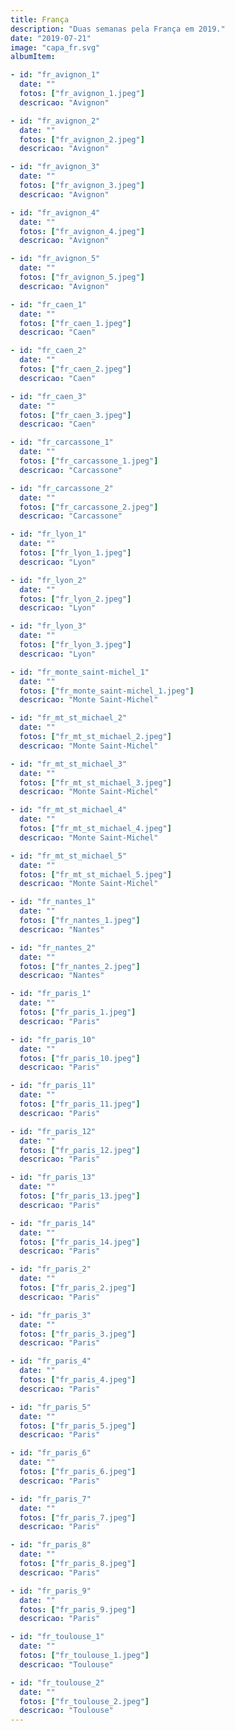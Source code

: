 ```yaml
---
title: França
description: "Duas semanas pela França em 2019."
date: "2019-07-21"
image: "capa_fr.svg"
albumItem:

- id: "fr_avignon_1"
  date: ""
  fotos: ["fr_avignon_1.jpeg"]
  descricao: "Avignon" 

- id: "fr_avignon_2"
  date: ""
  fotos: ["fr_avignon_2.jpeg"]
  descricao: "Avignon" 

- id: "fr_avignon_3"
  date: ""
  fotos: ["fr_avignon_3.jpeg"]
  descricao: "Avignon" 

- id: "fr_avignon_4"
  date: ""
  fotos: ["fr_avignon_4.jpeg"]
  descricao: "Avignon" 

- id: "fr_avignon_5"
  date: ""
  fotos: ["fr_avignon_5.jpeg"]
  descricao: "Avignon" 

- id: "fr_caen_1"
  date: ""
  fotos: ["fr_caen_1.jpeg"]
  descricao: "Caen" 

- id: "fr_caen_2"
  date: ""
  fotos: ["fr_caen_2.jpeg"]
  descricao: "Caen" 

- id: "fr_caen_3"
  date: ""
  fotos: ["fr_caen_3.jpeg"]
  descricao: "Caen" 

- id: "fr_carcassone_1"
  date: ""
  fotos: ["fr_carcassone_1.jpeg"]
  descricao: "Carcassone" 

- id: "fr_carcassone_2"
  date: ""
  fotos: ["fr_carcassone_2.jpeg"]
  descricao: "Carcassone" 

- id: "fr_lyon_1"
  date: ""
  fotos: ["fr_lyon_1.jpeg"]
  descricao: "Lyon" 

- id: "fr_lyon_2"
  date: ""
  fotos: ["fr_lyon_2.jpeg"]
  descricao: "Lyon" 

- id: "fr_lyon_3"
  date: ""
  fotos: ["fr_lyon_3.jpeg"]
  descricao: "Lyon" 

- id: "fr_monte_saint-michel_1"
  date: ""
  fotos: ["fr_monte_saint-michel_1.jpeg"]
  descricao: "Monte Saint-Michel" 

- id: "fr_mt_st_michael_2"
  date: ""
  fotos: ["fr_mt_st_michael_2.jpeg"]
  descricao: "Monte Saint-Michel" 

- id: "fr_mt_st_michael_3"
  date: ""
  fotos: ["fr_mt_st_michael_3.jpeg"]
  descricao: "Monte Saint-Michel" 

- id: "fr_mt_st_michael_4"
  date: ""
  fotos: ["fr_mt_st_michael_4.jpeg"]
  descricao: "Monte Saint-Michel" 

- id: "fr_mt_st_michael_5"
  date: ""
  fotos: ["fr_mt_st_michael_5.jpeg"]
  descricao: "Monte Saint-Michel" 

- id: "fr_nantes_1"
  date: ""
  fotos: ["fr_nantes_1.jpeg"]
  descricao: "Nantes" 

- id: "fr_nantes_2"
  date: ""
  fotos: ["fr_nantes_2.jpeg"]
  descricao: "Nantes" 

- id: "fr_paris_1"
  date: ""
  fotos: ["fr_paris_1.jpeg"]
  descricao: "Paris" 

- id: "fr_paris_10"
  date: ""
  fotos: ["fr_paris_10.jpeg"]
  descricao: "Paris" 

- id: "fr_paris_11"
  date: ""
  fotos: ["fr_paris_11.jpeg"]
  descricao: "Paris" 

- id: "fr_paris_12"
  date: ""
  fotos: ["fr_paris_12.jpeg"]
  descricao: "Paris" 

- id: "fr_paris_13"
  date: ""
  fotos: ["fr_paris_13.jpeg"]
  descricao: "Paris" 

- id: "fr_paris_14"
  date: ""
  fotos: ["fr_paris_14.jpeg"]
  descricao: "Paris" 

- id: "fr_paris_2"
  date: ""
  fotos: ["fr_paris_2.jpeg"]
  descricao: "Paris" 

- id: "fr_paris_3"
  date: ""
  fotos: ["fr_paris_3.jpeg"]
  descricao: "Paris" 

- id: "fr_paris_4"
  date: ""
  fotos: ["fr_paris_4.jpeg"]
  descricao: "Paris" 

- id: "fr_paris_5"
  date: ""
  fotos: ["fr_paris_5.jpeg"]
  descricao: "Paris" 

- id: "fr_paris_6"
  date: ""
  fotos: ["fr_paris_6.jpeg"]
  descricao: "Paris" 

- id: "fr_paris_7"
  date: ""
  fotos: ["fr_paris_7.jpeg"]
  descricao: "Paris" 

- id: "fr_paris_8"
  date: ""
  fotos: ["fr_paris_8.jpeg"]
  descricao: "Paris" 

- id: "fr_paris_9"
  date: ""
  fotos: ["fr_paris_9.jpeg"]
  descricao: "Paris" 

- id: "fr_toulouse_1"
  date: ""
  fotos: ["fr_toulouse_1.jpeg"]
  descricao: "Toulouse" 

- id: "fr_toulouse_2"
  date: ""
  fotos: ["fr_toulouse_2.jpeg"]
  descricao: "Toulouse" 
---
```

